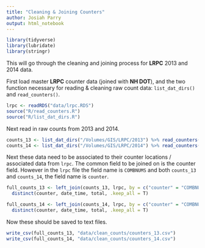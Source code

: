```yaml
---
title: "Cleaning & Joining Counters"
author: Josiah Parry
output: html_notebook
---
```

```r
library(tidyverse)
library(lubridate)
library(stringr)
```

This will go through the cleaning and joining process for **LRPC** 2013 and 2014 data.

First load master **LRPC** counter data (joined with **NH DOT**), and the two function necessary for reading & cleaning raw count data: `list_dat_dirs()` and `read_counters()`.
```r
lrpc <- readRDS("data/lrpc.RDS")
source("R/read_counters.R")
source("R/list_dat_dirs.R")
```

Next read in raw counts from 2013 and 2014.
```r
counts_13 <- list_dat_dirs("/Volumes/GIS/LRPC/2013") %>% read_counters(n_skip = 2)
counts_14 <- list_dat_dirs("/Volumes/GIS/LRPC/2014") %>% read_counters(n_skip = 3)
```
Next these data need to be associated to their counter locations / associated data from `lrpc`. The common field to be joined on is the counter field. However in the `lrpc` file the field name is `COMBNUMS` and both `counts_13` and `counts_14`, the field name is `counter`.
```r
full_counts_13 <- left_join(counts_13, lrpc, by = c("counter" = "COMBNUMS")) %>% 
  distinct(counter, date_time, total, .keep_all = T)

full_counts_14 <- left_join(counts_14, lrpc, by = c("counter" = "COMBNUMS")) %>% 
  distinct(counter, date_time, total, .keep_all = T)
```
Now these should be saved to text files.
```r
write_csv(full_counts_13, "data/clean_counts/counters_13.csv")
write_csv(full_counts_14, "data/clean_counts/counters_14.csv")
```
